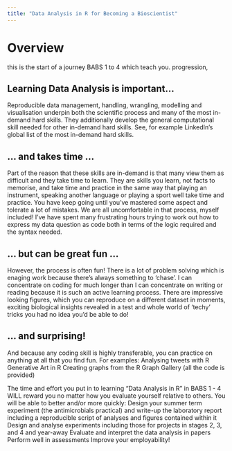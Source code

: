 ```yaml
---
title: "Data Analysis in R for Becoming a Bioscientist"
---
```


# Overview

this is the start of a journey BABS 1 to 4 which teach you. progression,

## Learning Data Analysis is important...

Reproducible data management, handling, wrangling, modelling and visualisation underpin both the scientific process and many of the most in-demand hard skills. They additionally develop the general computational skill needed for other in-demand hard skills. See, for example LinkedIn's global list of the most in-demand hard skills.

## ... and takes time ...

Part of the reason that these skills are in-demand is that many view them as difficult and they take time to learn. They are skills you learn, not facts to memorise, and take time and practice in the same way that playing an instrument, speaking another language or playing a sport well take time and practice. You have keep going until you've mastered some aspect and tolerate a lot of mistakes. We are all uncomfortable in that process, myself included! I've have spent many frustrating hours trying to work out how to express my data question as code both in terms of the logic required and the syntax needed.

## ... but can be great fun ...

However, the process is often fun! There is a lot of problem solving which is enaging work because there's always something to 'chase'. I can concentrate on coding for much longer than I can concentrate on writing or reading because it is such an active learning process. There are impressive looking figures, which you can reproduce on a different dataset in moments, exciting biological insights revealed in a test and whole world of 'techy' tricks you had no idea you'd be able to do!

## ... and surprising!

And because any coding skill is highly transferable, you can practice on anything at all that you find fun. For examples: Analysing tweets with R Generative Art in R Creating graphs from the R Graph Gallery (all the code is provided)

The time and effort you put in to learning "Data Analysis in R" in BABS 1 - 4 WILL reward you no matter how you evaluate yourself relative to others. You will be able to better and/or more quickly: Design your summer term experiment (the antimicrobials practical) and write-up the laboratory report including a reproducible script of analyses and figures contained within it Design and analyse experiments including those for projects in stages 2, 3, and 4 and year-away Evaluate and interpret the data analysis in papers Perform well in assessments Improve your employability!
